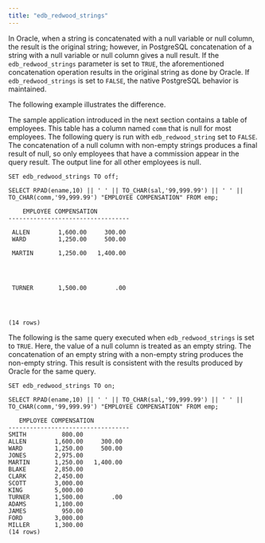 ```yaml
---
title: "edb_redwood_strings"
---
```


<div id="edb_redwood_strings" class="registered_link"></div>


In Oracle, when a string is concatenated with a null variable or null column, the result is the original string; however, in PostgreSQL concatenation of a string with a null variable or null column gives a null result. If the `edb_redwood_strings` parameter is set to `TRUE`, the aforementioned concatenation operation results in the original string as done by Oracle. If `edb_redwood_strings` is set to `FALSE`, the native PostgreSQL behavior is maintained.

The following example illustrates the difference.

The sample application introduced in the next section contains a table of employees. This table has a column named `comm` that is null for most employees. The following query is run with `edb_redwood_string` set to `FALSE`. The concatenation of a null column with non-empty strings produces a final result of null, so only employees that have a commission appear in the query result. The output line for all other employees is null.

    SET edb_redwood_strings TO off;

    SELECT RPAD(ename,10) || ' ' || TO_CHAR(sal,'99,999.99') || ' ' ||
    TO_CHAR(comm,'99,999.99') "EMPLOYEE COMPENSATION" FROM emp;

        EMPLOYEE COMPENSATION
    ----------------------------------

     ALLEN        1,600.00     300.00
     WARD         1,250.00     500.00

     MARTIN       1,250.00   1,400.00




     TURNER       1,500.00        .00




    (14 rows)

The following is the same query executed when `edb_redwood_strings` is set to `TRUE`. Here, the value of a null column is treated as an empty string. The concatenation of an empty string with a non-empty string produces the non-empty string. This result is consistent with the results produced by Oracle for the same query.

    SET edb_redwood_strings TO on;

    SELECT RPAD(ename,10) || ' ' || TO_CHAR(sal,'99,999.99') || ' ' ||
    TO_CHAR(comm,'99,999.99') "EMPLOYEE COMPENSATION" FROM emp;

       EMPLOYEE COMPENSATION
    ----------------------------------
    SMITH          800.00
    ALLEN        1,600.00     300.00
    WARD         1,250.00     500.00
    JONES        2,975.00
    MARTIN       1,250.00   1,400.00
    BLAKE        2,850.00
    CLARK        2,450.00
    SCOTT        3,000.00
    KING         5,000.00
    TURNER       1,500.00        .00
    ADAMS        1,100.00
    JAMES          950.00
    FORD         3,000.00
    MILLER       1,300.00
    (14 rows)
